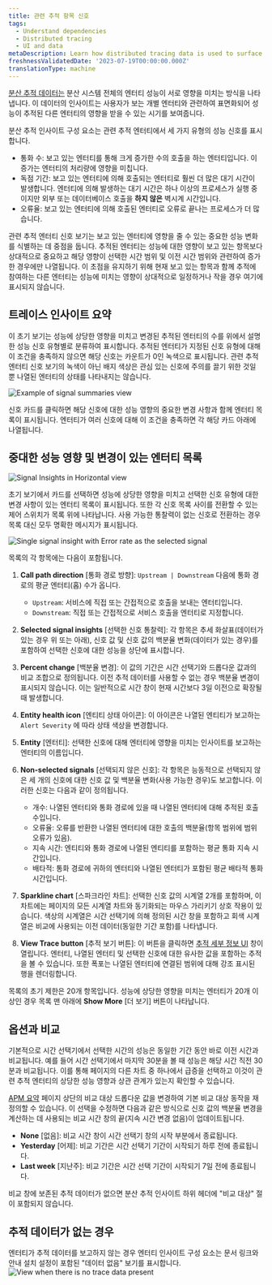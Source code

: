 ```yaml
---
title: 관련 추적 항목 신호
tags:
  - Understand dependencies
  - Distributed tracing
  - UI and data
metaDescription: Learn how distributed tracing data is used to surface performance impacts caused by traced entities.
freshnessValidatedDate: '2023-07-19T00:00:00.000Z'
translationType: machine
---
```






[분산 추적 데이터는](/docs/distributed-tracing/concepts/how-new-relic-distributed-tracing-works/#trace-structure) 분산 시스템 전체의 엔터티 성능이 서로 영향을 미치는 방식을 나타냅니다. 이 데이터의 인사이트는 사용자가 보는 개별 엔터티와 관련하여 표면화되어 성능이 추적된 다른 엔터티의 영향을 받을 수 있는 시기를 보여줍니다.

분산 추적 인사이트 구성 요소는 관련 추적 엔터티에서 세 가지 유형의 성능 신호를 표시합니다.

* 통화 수: 보고 있는 엔터티를 통해 크게 증가한 수의 호출을 하는 엔터티입니다. 이 증가는 엔터티의 처리량에 영향을 미칩니다.
* 독점 기간: 보고 있는 엔터티에 의해 호출되는 엔터티로 훨씬 더 많은 대기 시간이 발생합니다. 엔터티에 의해 발생하는 대기 시간은 하나 이상의 프로세스가 실행 중이지만 외부 또는 데이터베이스 호출을 **하지 않은** 벽시계 시간입니다.
* 오류율: 보고 있는 엔터티에 의해 호출된 엔터티로 오류로 끝나는 프로세스가 더 많습니다.

관련 추적 엔터티 신호 보기는 보고 있는 엔터티에 영향을 줄 수 있는 중요한 성능 변화를 식별하는 데 중점을 둡니다. 추적된 엔터티는 성능에 대한 영향이 보고 있는 항목보다 상대적으로 중요하고 해당 영향이 선택한 시간 범위 및 이전 시간 범위와 관련하여 증가한 경우에만 나열됩니다. 이 초점을 유지하기 위해 현재 보고 있는 항목과 함께 추적에 참여하는 다른 엔터티는 성능에 미치는 영향이 상대적으로 일정하거나 작을 경우 여기에 표시되지 않습니다.

## 트레이스 인사이트 요약

이 초기 보기는 성능에 상당한 영향을 미치고 변경된 추적된 엔터티의 수를 위에서 설명한 성능 신호 유형별로 분류하여 표시합니다. 추적된 엔터티가 지정된 신호 유형에 대해 이 조건을 충족하지 않으면 해당 신호는 카운트가 0인 녹색으로 표시됩니다. 관련 추적 엔터티 신호 보기의 녹색이 아닌 배지 색상은 관심 있는 신호에 주의를 끌기 위한 것일 뿐 나열된 엔터티의 상태를 나타내지는 않습니다.

<img
  title="Signal summaries example"
  alt="Example of signal summaries view"
  src={signalSummariesWithAllClear}
/>

신호 카드를 클릭하면 해당 신호에 대한 성능 영향의 중요한 변경 사항과 함께 엔터티 목록이 표시됩니다. 엔터티가 여러 신호에 대해 이 조건을 충족하면 각 해당 카드 아래에 나열됩니다.

## 중대한 성능 영향 및 변경이 있는 엔터티 목록

<img
  title="Signal Insights in Horizontal view"
  alt="Signal Insights in Horizontal view"
  src={signalInsightHorizontalView}
/>

초기 보기에서 카드를 선택하면 성능에 상당한 영향을 미치고 선택한 신호 유형에 대한 변경 사항이 있는 엔터티 목록이 표시됩니다. 또한 각 신호 목록 사이를 전환할 수 있는 제어 스위치가 목록 위에 나타납니다. 사용 가능한 통찰력이 없는 신호로 전환하는 경우 목록 대신 모두 명확한 메시지가 표시됩니다.

<img
  title="Signal insight breakdown"
  alt="Single signal insight with Error rate as the selected signal"
  src={signalInsightWithLegend}
/>

목록의 각 항목에는 다음이 포함됩니다.

1. **Call path direction** \[통화 경로 방향]: `Upstream | Downstream` 다음에 통화 경로의 평균 엔터티(홉) 수가 옵니다.

   * `Upstream`: 서비스에 직접 또는 간접적으로 호출을 보내는 엔터티입니다.
   * `Downstream`: 직접 또는 간접적으로 서비스 호출을 엔터티로 지정합니다.

2. **Selected signal insights** \[선택한 신호 통찰력]: 각 항목은 추세 화살표(데이터가 있는 경우 위 또는 아래), 신호 값 및 신호 값의 백분율 변화(데이터가 있는 경우)를 포함하여 선택한 신호에 대한 성능을 상단에 표시합니다.

3. **Percent change** \[백분율 변경]: 이 값의 기간은 시간 선택기와 드롭다운 값과의 비교 조합으로 정의됩니다. 이전 추적 데이터를 사용할 수 없는 경우 백분율 변경이 표시되지 않습니다. 이는 일반적으로 시간 창이 현재 시간보다 3일 이전으로 확장될 때 발생합니다.

4. **Entity health icon** \[엔티티 상태 아이콘]: 이 아이콘은 나열된 엔티티가 보고하는 `Alert Severity` 에 따라 상태 색상을 변경합니다.

5. **Entity** \[엔터티]: 선택한 신호에 대해 엔터티에 영향을 미치는 인사이트를 보고하는 엔터티의 이름입니다.

6. **Non-selected signals** \[선택되지 않은 신호]: 각 항목은 능동적으로 선택되지 않은 세 개의 신호에 대한 신호 값 및 백분율 변화(사용 가능한 경우)도 보고합니다. 이러한 신호는 다음과 같이 정의됩니다.

   * 개수: 나열된 엔터티와 통화 경로에 있을 때 나열된 엔터티에 대해 추적된 호출 수입니다.
   * 오류율: 오류를 반환한 나열된 엔터티에 대한 호출의 백분율(항목 범위에 범위 오류가 있음).
   * 지속 시간: 엔티티와 통화 경로에 나열된 엔티티를 포함하는 평균 통화 지속 시간입니다.
   * 배타적: 통화 경로에 귀하의 엔터티와 나열된 엔터티가 포함된 평균 배타적 통화 시간입니다.

7. **Sparkline chart** \[스파크라인 차트]: 선택한 신호 값의 시계열 2개를 포함하며, 이 차트에는 페이지의 모든 시계열 차트와 동기화되는 마우스 가리키기 상호 작용이 있습니다. 색상의 시계열은 시간 선택기에 의해 정의된 시간 창을 포함하고 회색 시계열은 비교에 사용되는 이전 데이터(동일한 기간 포함)를 나타냅니다.

8. **View Trace button** \[추적 보기 버튼]: 이 버튼을 클릭하면 [추적 세부 정보 UI](/docs/distributed-tracing/ui-data/trace-details/) 창이 열립니다. 엔터티, 나열된 엔터티 및 선택한 신호에 대한 유사한 값을 포함하는 추적을 볼 수 있습니다. 또한 폭포는 나열된 엔터티에 연결된 범위에 대해 강조 표시된 행을 렌더링합니다.

목록의 초기 제한은 20개 항목입니다. 성능에 상당한 영향을 미치는 엔터티가 20개 이상인 경우 목록 맨 아래에 **Show More** \[더 보기] 버튼이 나타납니다.

## 옵션과 비교

기본적으로 시간 선택기에서 선택한 시간의 성능은 동일한 기간 동안 바로 이전 시간과 비교됩니다. 예를 들어 시간 선택기에서 마지막 30분을 볼 때 성능은 해당 시간 직전 30분과 비교됩니다. 이를 통해 페이지의 다른 차트 중 하나에서 급증을 선택하고 이것이 관련 추적 엔터티의 상당한 성능 영향과 상관 관계가 있는지 확인할 수 있습니다.

[APM 요약](/docs/apm/agents/manage-apm-agents/agent-data/triage-run-diagnostics/) 페이지 상단의 비교 대상 드롭다운 값을 변경하여 기본 비교 대상 동작을 재정의할 수 있습니다. 이 선택을 수정하면 다음과 같은 방식으로 신호 값의 백분율 변경을 계산하는 데 사용되는 비교 시간 창의 끝(지속 시간 변경 없음)이 업데이트됩니다.

* **None** \[없음]: 비교 시간 창이 시간 선택기 창의 시작 부분에서 종료됩니다.
* **Yesterday** \[어제]: 비교 기간은 시간 선택기 기간이 시작되기 하루 전에 종료됩니다.
* **Last week** \[지난주]: 비교 기간은 시간 선택 기간이 시작되기 7일 전에 종료됩니다.

비교 창에 보존된 추적 데이터가 없으면 분산 추적 인사이트 하위 헤더에 "비교 대상" 절이 포함되지 않습니다.

## 추적 데이터가 없는 경우

엔터티가 추적 데이터를 보고하지 않는 경우 엔터티 인사이트 구성 요소는 문서 링크와 안내 설치 설정이 포함된 "데이터 없음" 보기를 표시합니다.<img title="No trace data pattern" alt="View when there is no trace data present" src={noTraceDataPattern}/>